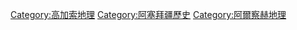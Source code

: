 {{Commons category|Nagorno-Karabakh}}

[[Category:高加索地理|Category:高加索地理]]
[[Category:阿塞拜疆歷史|Category:阿塞拜疆歷史]]
[[Category:阿爾察赫地理|Category:阿爾察赫地理]]